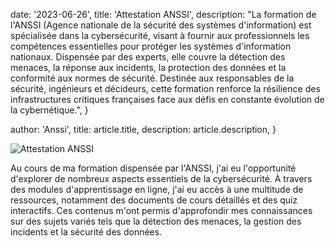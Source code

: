 
  date: '2023-06-26',
  title: 'Attestation ANSSI',
  description:
    "La formation de l'ANSSI (Agence nationale de la sécurité des systèmes d'information) est spécialisée dans la cybersécurité, visant à fournir aux professionnels les compétences essentielles pour protéger les systèmes d'information nationaux. Dispensée par des experts, elle couvre la détection des menaces, la réponse aux incidents, la protection des données et la conformité aux normes de sécurité. Destinée aux responsables de la sécurité, ingénieurs et décideurs, cette formation renforce la résilience des infrastructures critiques françaises face aux défis en constante évolution de la cybernétique.",
}

  author: 'Anssi',
  title: article.title,
  description: article.description,
}


<Image src={anssi} alt="Attestation ANSSI" />

Au cours de ma formation dispensée par l'ANSSI, j'ai eu l'opportunité d'explorer de nombreux aspects essentiels de la cybersécurité. À travers des modules d'apprentissage en ligne, j'ai eu accès à une multitude de ressources, notamment des documents de cours détaillés et des quiz interactifs. Ces contenus m'ont permis d'approfondir mes connaissances sur des sujets variés tels que la détection des menaces, la gestion des incidents et la sécurité des données. 




